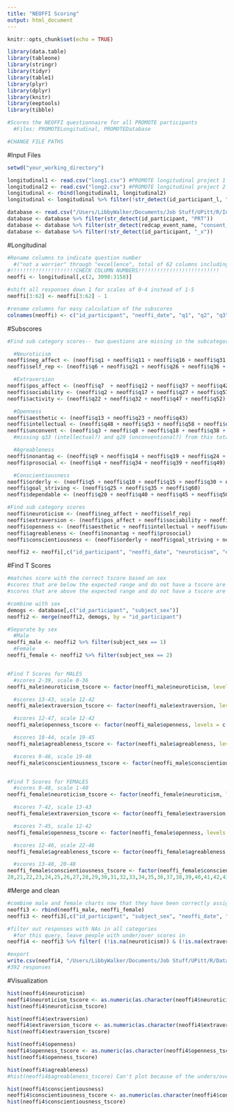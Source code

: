 ```yaml
---
title: "NEOFFI Scoring"
output: html_document
---
```


```r
knitr::opts_chunk$set(echo = TRUE)
```
```r
library(data.table)
library(tableone)
library(stringr)
library(tidyr)
library(table1)
library(plyr)
library(dplyr)
library(knitr)
library(eeptools)
library(tibble)

#Scores the NEOFFI questionnaire for all PROMOTE participants
  #Files: PROMOTELongitudinal, PROMOTEDatabase

#CHANGE FILE PATHS

```

#Input Files
```r
setwd("your_working_directory")

longitudinal1 <- read.csv("long1.csv") #PROMOTE longitudinal project 1
longitudinal2 <- read.csv("long2.csv") #PROMOTE longitudinal project 2
longitudinal <- rbind(longitudinal1, longitudinal2)
longitudinal <- longitudinal %>% filter(!str_detect(id_participant_l, "_x"))

database <- read.csv("/Users/LibbyWalker/Documents/Job Stuff/UPitt/R/Input Files/PROMOTEDatabase.csv") #Export of the whole database project
database <- database %>% filter(str_detect(id_participant, "PRT"))
database <- database %>% filter(str_detect(redcap_event_name, "consent_initial"))
database <- database %>% filter(!str_detect(id_participant, "_x"))

```

#Longitudinal
```r
#Rename columns to indicate question number
  #("not a worrier" through "excellence", total of 62 columns including ID and date)
#!!!!!!!!!!!!!!!!!!!!!CHECK COLUMN NUMBERS!!!!!!!!!!!!!!!!!!!!!!!!!!
neoffi <- longitudinal[,c(2, 3098:3158)]

#shift all responses down 1 for scales of 0-4 instead of 1-5
neoffi[3:62] <- neoffi[3:62] - 1

#rename columns for easy calculation of the subscores
colnames(neoffi) <- c("id_participant", "neoffi_date", "q1", "q2", "q3", "q4", "q5", "q6", "q7", "q8", "q9", "q10", "q11", "q12", "q13", "q14", "q15", "q16", "q17", "q18", "q19", "q20", "q21", "q22", "q23", "q24", "q25", "q26", "q27", "q28", "q29", "q30", "q31", "q32", "q33", "q34", "q35", "q36", "q37", "q38", "q39", "q40", "q41", "q42", "q43", "q44", "q45", "q46", "q47", "q48", "q49", "q50", "q51", "q52", "q53", "q54", "q55", "q56", "q57", "q58", "q59", "q60")

```

#Subscores
```r
#Find sub category scores-- two questions are missing in the subcategories, so this shouldn't get used as a reliable measure

  #Neuroticism
neoffi$neg_affect <- (neoffi$q1 + neoffi$q11 + neoffi$q16 + neoffi$q31 + neoffi$q46)
neoffi$self_rep <- (neoffi$q6 + neoffi$q21 + neoffi$q26 + neoffi$q36 + neoffi$q41 + neoffi$q51 + neoffi$q56)

  #Extraversion
neoffi$pos_affect <- (neoffi$q7  + neoffi$q12 + neoffi$q37 + neoffi$q42)
neoffi$sociability <- (neoffi$q2 + neoffi$q17 + neoffi$q27 + neoffi$q57)
neoffi$activity <- (neoffi$q22 + neoffi$q32 + neoffi$q47 + neoffi$q52)

  #Openness
neoffi$aesthetic <- (neoffi$q13 + neoffi$q23 + neoffi$q43)
neoffi$intellectual <- (neoffi$q48 + neoffi$q53 + neoffi$q58 + neoffi$q33)
neoffi$unconvent <- (neoffi$q3 + neoffi$q8 + neoffi$q18 + neoffi$q38 + neoffi$q28)
  #missing q33 (intellectual?) and q28 (unconventional?) from this total

  #Agreableness
neoffi$nonantag <- (neoffi$q9 + neoffi$q14 + neoffi$q19 + neoffi$q24 + neoffi$q29 + neoffi$q44 + neoffi$q54 + neoffi$q59)
neoffi$prosocial <- (neoffi$q4 + neoffi$q34 + neoffi$q39 + neoffi$q49)

  #Conscientiousness
neoffi$orderly <- (neoffi$q5 + neoffi$q10 + neoffi$q15 + neoffi$q30 + neoffi$q55)
neoffi$goal_striving <- (neoffi$q25 + neoffi$q35 + neoffi$q60)
neoffi$dependable <- (neoffi$q20 + neoffi$q40 + neoffi$q45 + neoffi$q50)

#Find sub category scores
neoffi$neuroticism <- (neoffi$neg_affect + neoffi$self_rep)
neoffi$extraversion <- (neoffi$pos_affect + neoffi$sociability + neoffi$activity)
neoffi$openness <- (neoffi$aesthetic + neoffi$intellectual + neoffi$unconvent)
neoffi$agreableness <- (neoffi$nonantag + neoffi$prosocial)
neoffi$conscientiousness <- (neoffi$orderly + neoffi$goal_striving + neoffi$dependable)

neoffi2 <- neoffi[,c("id_participant", "neoffi_date", "neuroticism", "extraversion", "openness", "agreableness", "conscientiousness")]

```

#Find T Scores
```r
#matches score with the correct tscore based on sex
#scores that are below the expected range and do not have a tscore are marked with "under"
#scores that are above the expected range and do not have a tscore are marked with "over"

#combine with sex
demogs <- database[,c("id_participant", "subject_sex")]
neoffi2 <- merge(neoffi2, demogs, by = "id_participant")

#Separate by sex
  #Male
neoffi_male <- neoffi2 %>% filter(subject_sex == 1)
  #Female
neoffi_female <- neoffi2 %>% filter(subject_sex == 2)


#Find T Scores for MALES
  #scores 2-39, scale 0-36
neoffi_male$neuroticism_tscore <- factor(neoffi_male$neuroticism, levels = c(0,1,2,3,4,5,6,7,8,9,10,11,12,13,14,15,16,17,18,19,20,21,22,23,24,25,26,27,28,29,30,31,32,33,34,35,36, 37,38,39), labels = c(26,28,29,30,32,33,34,36,37,38,40,41,42,44,45,47,48,49,51,52,53,55,56,57,59,60,61,63,64,65,67,68,69,71,72,73,75, "over","over","over"))

  #scores 13-43, scale 12-42
neoffi_male$extraversion_tscore <- factor(neoffi_male$extraversion, levels = c(0,1,2,3,4,5,6,7,8,9,10,11, 12,13,14,15,16,17,18,19,20,21,22,23,24,25,26,27,28,29,30,31,32,33,34,35,36,37,38,39,40,41,42,43), labels = c("under","under","under","under","under","under","under","under","under","under","under","under", 25,26,27,29,31,33,34,36,38,39,41,43,44,46,48,50,51,53,55,56,58,60,62,63,65,67,68,70,72,74,75,"over"))

  #scores 12-47, scale 12-42
neoffi_male$openness_tscore <- factor(neoffi_male$openness, levels = c(1,2,3,4,5,6,7,8,9,10,11, 12,13,14,15,16,17,18,19,20,21,22,23,24,25,26,27,28,29,30,31,32,33,34,35,36,37,38,39,40,41,42, 43,44,45,46,47), labels = c("under","under","under","under","under","under","under","under","under","under","under",25,26,28,29,31,33,34,36,38,40,41,43,45,46,48,50,52,53,55,57,58,60,62,64,65,67,69,70,72,74,75, "over","over","over","over","over"))

  #scores 18-44, scale 19-45
neoffi_male$agreableness_tscore <- factor(neoffi_male$agreableness, levels = c(0,1,2,3,4,5,6,7,8,9,10,11,12,13,14,15,16,17,18, 19,20,21,22,23,24,25,26,27,28,29,30,31,32,33,34,35,36,37,38,39,40,41,42,43,44,45), labels = c("under","under","under","under","under","under","under","under","under","under","under","under","under","under","under","under","under","under","under",25,26,28,30,32,34,36,38,40,42,44,46,48,50,52,54,56,58,60,62,64,66,68,70,72,74,75))

  #scores 9-46, scale 19-48
neoffi_male$conscientiousness_tscore <- factor(neoffi_male$conscientiousness, levels = c(0,1,2,3,4,5,6,7,8,9,10,11,12,13,14,15,16,17,18, 19,20,21,22,23,24,25,26,27,28,29,30,31,32,33,34,35,36,37,38,39,40,41,42,43,44,45,46,47,48), labels = c("under","under","under","under","under","under","under","under","under","under","under","under","under","under","under","under","under","under","under",25,26,28,30,31,33,35,36,38,40,41,43,45,46,48,50,52,53,55,57,58,60,62,63,65,67,68,70,72,73))


#Find T Scores for FEMALES
  #scores 0-48, scale 1-40
neoffi_female$neuroticism_tscore <- factor(neoffi_female$neuroticism, levels = c(0, 1,2,3,4,5,6,7,8,9,10,11,12,13,14,15,16,17,18,19,20,21,22,23,24,25,26,27,28,29,30,31,32,33,34,35,36,37,38,39,40, 41,42,43,44,45,46,47,48), labels = c("under",25,26,27,28,30,31,32,34,35,36,37,39,40,41,43,44,45,47,48,49,51,52,53,55,56,57,58,60,61,62,64,65,66,68,69,70,72,73,74,75, "over","over","over","over","over","over","over", "over"))

  #scores 7-42, scale 13-43
neoffi_female$extraversion_tscore <- factor(neoffi_female$extraversion, levels = c(0,1,2,3,4,5,6,7,8,9,10,11,12, 13,14,15,16,17,18,19,20,21,22,23,24,25,26,27,28,29,30,31,32,33,34,35,36,37,38,39,40,41,42,43), labels = c("under","under","under","under","under","under","under","under","under","under","under","under","under",25,26,27,29,31,33,34,36,38,39,41,43,45,46,48,50,51,53,55,57,58,60,62,63,65,67,69,70,72,74,75))

  #scores 7-45, scale 12-42
neoffi_female$openness_tscore <- factor(neoffi_female$openness, levels = c(0,1,2,3,4,5,6,7,8,9,10,11, 12,13,14,15,16,17,18,19,20,21,22,23,24,25,26,27,28,29,30,31,32,33,34,35,36,37,38,39,40,41,42,43,44,45), labels = c("under","under","under","under","under","under","under","under","under","under","under","under",25,26,28,30,31,33,35,36,38,40,42,43,45,47,48,50,52,53,55,57,59,60,62,64,65,67,69,70,72,74,75,"over","over","over"))

  #scores 12-46, scale 22-46
neoffi_female$agreableness_tscore <- factor(neoffi_female$agreableness, levels = c(0,1,2,3,4,5,6,7,8,9,10,11,12,13,14,15,16,17,18,19,20,21, 22,23,24,25,26,27,28,29,30,31,32,33,34,35,36,37,38,39,40,41,42,43,44,45,46), labels = c("under","under","under","under","under","under","under","under","under","under","under","under","under","under","under","under","under","under","under","under","under","under",25,27,29,32,34,36,38,40,42,44,46,48,51,53,55,57,59,61,63,65,67,69,72,74,75))

  #scores 13-48, 20-48
neoffi_female$conscientiousness_tscore <- factor(neoffi_female$conscientiousness, levels = c(0,1,2,3,4,5,6,7,8,9,10,11,12,13,14,15,16,17,18,19,
20,21,22,23,24,25,26,27,28,29,30,31,32,33,34,35,36,37,38,39,40,41,42,43,44,45,46,47,48), labels = c("under","under","under","under","under","under","under","under","under","under","under","under","under","under","under","under","under","under","under","under",25,26,27,29,31,33,34,36,38,40,41,43,45,46,48,50,52,53,55,57,59,60,62,64,66,67,69,71,72))


```

#Merge and clean
```r
#combine male and female charts now that they have been correctly assigned their tscores
neoffi3 <- rbind(neoffi_male, neoffi_female)
neoffi3 <- neoffi3[,c("id_participant", "subject_sex", "neoffi_date", "neuroticism", "neuroticism_tscore", "extraversion", "extraversion_tscore", "openness", "openness_tscore", "agreableness", "agreableness_tscore", "conscientiousness", "conscientiousness_tscore")]

#filter out responses with NAs in all categories
  #for this query, leave people with under/over scores in
neoffi4 <- neoffi3 %>% filter( (!is.na(neuroticism)) & (!is.na(extraversion)) & (!is.na(openness)) & (!is.na(agreableness)) & (!is.na(conscientiousness))) 

#export
write.csv(neoffi4, "/Users/LibbyWalker/Documents/Job Stuff/UPitt/R/Data Desc Queries/Survey Scoring/neoffi_all.csv")
#392 responses

```

#Visualization
```r
hist(neoffi4$neuroticism)
neoffi4$neuroticism_tscore <- as.numeric(as.character(neoffi4$neuroticism_tscore))
hist(neoffi4$neuroticism_tscore)

hist(neoffi4$extraversion)
neoffi4$extraversion_tscore <- as.numeric(as.character(neoffi4$extraversion_tscore))
hist(neoffi4$extraversion_tscore)

hist(neoffi4$openness)
neoffi4$openness_tscore <- as.numeric(as.character(neoffi4$openness_tscore))
hist(neoffi4$openness_tscore)

hist(neoffi4$agreableness)
#hist(neoffi4$agreableness_tscore) Can't plot because of the unders/overs

hist(neoffi4$conscientiousness)
neoffi4$conscientiousness_tscore <- as.numeric(as.character(neoffi4$conscientiousness_tscore))
hist(neoffi4$conscientiousness_tscore)


```









